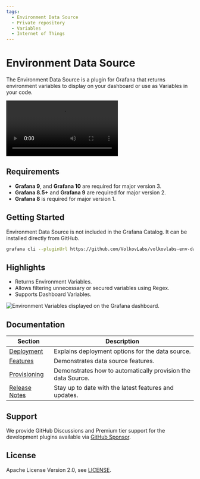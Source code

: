 ```yaml
---
tags:
  - Environment Data Source
  - Private repository
  - Variables
  - Internet of Things
---
```



# Environment Data Source

The Environment Data Source is a plugin for Grafana that returns environment variables to display on your dashboard or use as Variables in your code.

<Video
  src="https://www.youtube.com/embed/sczRq2lI3e4"
  title="Dashboard, Global and Environment variables."
/>

## Requirements

- **Grafana 9**, and **Grafana 10** are required for major version 3.
- **Grafana 8.5+** and **Grafana 9** are required for major version 2.
- **Grafana 8** is required for major version 1.

## Getting Started

Environment Data Source is not included in the Grafana Catalog. It can be installed directly from GitHub.

```bash
grafana cli --pluginUrl https://github.com/VolkovLabs/volkovlabs-env-datasource/releases/download/v3.0.0/volkovlabs-env-datasource-3.0.0.zip plugins install volkovlabs-env-datasource
```

## Highlights

- Returns Environment Variables.
- Allows filtering unnecessary or secured variables using Regex.
- Supports Dashboard Variables.

<Image
  title="Environment Variables displayed on the Grafana dashboard."
  src="/img/plugins/volkovlabs-env-datasource/dashboard.png"
/>

## Documentation

| Section                      | Description                                                  |
| ---------------------------- | ------------------------------------------------------------ |
| [Deployment](deployment)     | Explains deployment options for the data source.             |
| [Features](features)         | Demonstrates data source features.                           |
| [Provisioning](provisioning) | Demonstrates how to automatically provision the data Source. |
| [Release Notes](release)     | Stay up to date with the latest features and updates.        |

## Support

We provide GitHub Discussions and Premium tier support for the development plugins available via [GitHub Sponsor](https://github.com/sponsors/VolkovLabs).

## License

Apache License Version 2.0, see [LICENSE](https://github.com/volkovlabs/volkovlabs-env-datasource/blob/main/LICENSE).
